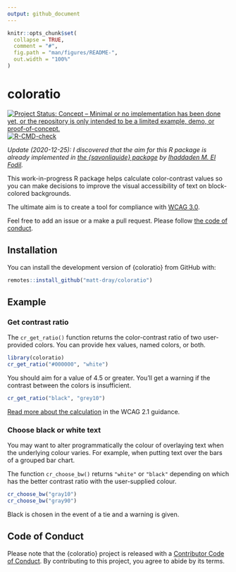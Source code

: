 ```yaml
---
output: github_document
---
```


<!-- README.md is generated from README.Rmd. Please edit that file -->

```r
knitr::opts_chunk$set(
  collapse = TRUE,
  comment = "#",
  fig.path = "man/figures/README-",
  out.width = "100%"
)
```

# coloratio

<!-- badges: start -->
[![Project Status: Concept – Minimal or no implementation has been done
yet, or the repository is only intended to be a limited example, demo,
or
proof-of-concept.](https://www.repostatus.org/badges/latest/concept.svg)](https://www.repostatus.org/#concept)
[![R-CMD-check](https://github.com/matt-dray/coloratio/workflows/R-CMD-check/badge.svg)](https://github.com/matt-dray/coloratio/actions)
<!-- badges: end -->

_Update (2020-12-25): I discovered that the aim for this R package is already implemented in [the {savonliquide} package](https://github.com/feddelegrand7/savonliquide) by [Ihaddaden M. El Fodil](https://twitter.com/moh_fodil)._

This work-in-progress R package helps calculate color-contrast values so you can make decisions to improve the visual accessibility of text on block-colored backgrounds.

The ultimate aim is to create a tool for compliance with [WCAG 3.0](https://w3c.github.io/silver/guidelines/).

Feel free to add an issue or a make a pull request. Please follow [the code of conduct](#conduct).

## Installation

You can install the development version of {coloratio} from GitHub with:

```r
remotes::install_github("matt-dray/coloratio")
```

## Example

### Get contrast ratio

The `cr_get_ratio()` function returns the color-contrast ratio of two user-provided colors. You can provide hex values, named colors, or both.

```r
library(coloratio)
cr_get_ratio("#000000", "white")
```

You should aim for a value of 4.5 or greater. You'll get a warning if the contrast between the colors is insufficient.

```r
cr_get_ratio("black", "grey10")
```

[Read more about the calculation](w3.org/TR/WCAG/#dfn-relative-luminance) in the WCAG 2.1 guidance.

### Choose black or white text

You may want to alter programmatically the colour of overlaying text when the underlying colour varies. For example, when putting text over the bars of a grouped bar chart.

The function `cr_choose_bw()` returns `"white"` or `"black"` depending on which has the better contrast ratio with the user-supplied colour.

```r
cr_choose_bw("gray10")
cr_choose_bw("gray90")
```

Black is chosen in the event of a tie and a warning is given.

## Code of Conduct {#conduct}

Please note that the {coloratio} project is released with a [Contributor Code of Conduct](https://contributor-covenant.org/version/2/0/CODE_OF_CONDUCT.html). By contributing to this project, you agree to abide by its terms.
